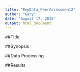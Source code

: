 ```yaml
---
title: "RepData_PeerAssessment2"
author: "Gary"
date: "August 17, 2015"
output: html_document
---
```


##Title

##Synopsis

##Data Processing

##Results

